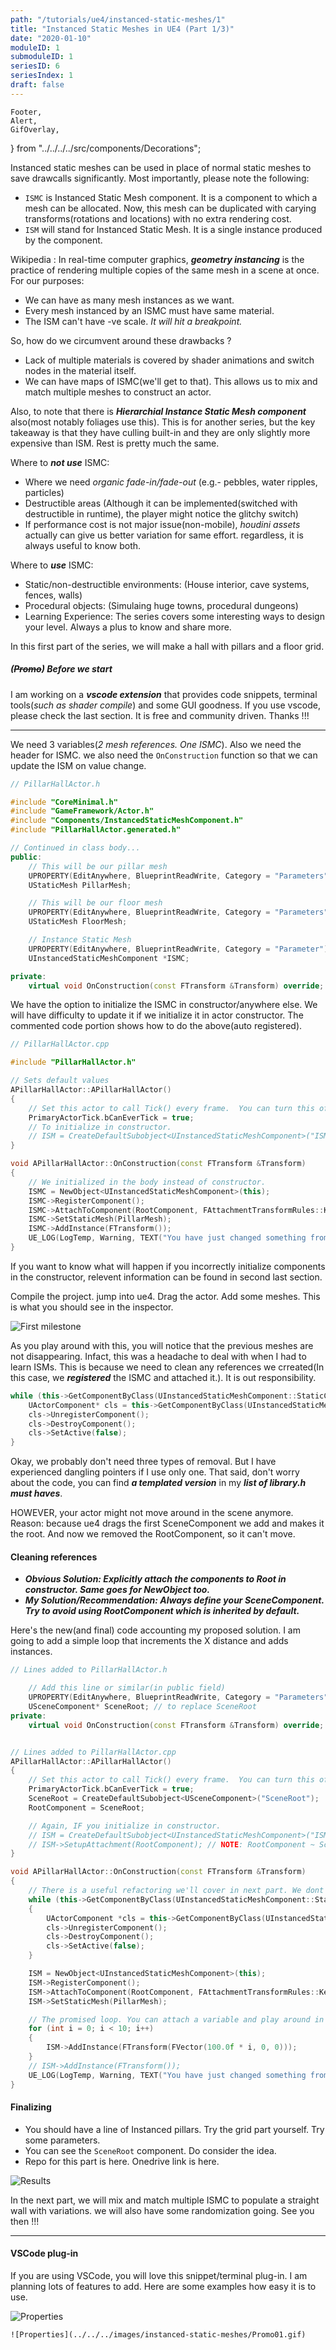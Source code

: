 ```yaml
---
path: "/tutorials/ue4/instanced-static-meshes/1"
title: "Instanced Static Meshes in UE4 (Part 1/3)"
date: "2020-01-10"
moduleID: 1
submoduleID: 1
seriesID: 6
seriesIndex: 1
draft: false
---
```


	Footer,
	Alert,
	GifOverlay,
} from "../../../../src/components/Decorations";

Instanced static meshes can be used in place of normal static meshes to save drawcalls significantly. Most importantly, please note the following:

- `ISMC` is Instanced Static Mesh component. It is a component to which a mesh can be allocated. 
	Now, this mesh can be duplicated with carying transforms(rotations and locations) with no extra rendering cost.
- `ISM` will stand for Instanced Static Mesh. It is a single instance produced by the component.

Wikipedia : In real-time computer graphics, **_geometry instancing_** is the practice of rendering multiple copies of the same mesh in a scene at once. For our purposes:

- We can have as many mesh instances as we want.
- Every mesh instanced by an ISMC must have same material.
- The ISM can't have -ve scale. _It will hit a breakpoint._

So, how do we circumvent around these drawbacks ?

- Lack of multiple materials is covered by shader animations and switch nodes in the material itself.
- We can have maps of ISMC(we'll get to that). This allows us to mix and match multiple meshes to construct an actor.

Also, to note that there is **_Hierarchial Instance Static Mesh component_** also(most notably foliages use this).
This is for another series, but the key takeaway is that they have culling built-in and they are only slightly more expensive than ISM.
Rest is pretty much the same.

Where to **_not use_** ISMC:

- Where we need _organic fade-in/fade-out_ (e.g.- pebbles, water ripples, particles)
- Destructible areas (Although it can be implemented(switched with destructible in runtime), the player might notice the glitchy switch)
- If performance cost is not major issue(non-mobile), _houdini assets_ actually can give us better variation for same effort. regardless, it is always useful to know both.

Where to **_use_** ISMC:

- Static/non-destructible environments: (House interior, cave systems, fences, walls)
- Procedural objects: (Simulaing huge towns, procedural dungeons)
- Learning Experience: The series covers some interesting ways to design your level. Always a plus to know and share more.

In this first part of the series, we will make a hall with pillars and a floor grid.

##### (~~Promo~~) Before we start

I am working on a **_vscode extension_** that provides code snippets, terminal tools(_such as shader compile_) and some GUI goodness.
If you use vscode, please check the last section. It is free and community driven. Thanks !!!

---

We need 3 variables(_2 mesh references. One ISMC_). Also we need the header for ISMC.
we also need the `OnConstruction` function so that we can update the ISM on value change.

```cpp
// PillarHallActor.h

#include "CoreMinimal.h"
#include "GameFramework/Actor.h"
#include "Components/InstancedStaticMeshComponent.h"
#include "PillarHallActor.generated.h"

// Continued in class body...
public:
	// This will be our pillar mesh
	UPROPERTY(EditAnywhere, BlueprintReadWrite, Category = "Parameters")
	UStaticMesh PillarMesh;

	// This will be our floor mesh
	UPROPERTY(EditAnywhere, BlueprintReadWrite, Category = "Parameters")
	UStaticMesh FloorMesh;

	// Instance Static Mesh
	UPROPERTY(EditAnywhere, BlueprintReadWrite, Category = "Parameter")
	UInstancedStaticMeshComponent *ISMC;

private:
    virtual void OnConstruction(const FTransform &Transform) override;
```

We have the option to initialize the ISMC in constructor/anywhere else.
We will have difficulty to update it if we initialize it in actor constructor.
The commented code portion shows how to do the above(auto registered).

```cpp
// PillarHallActor.cpp

#include "PillarHallActor.h"

// Sets default values
APillarHallActor::APillarHallActor()
{
	// Set this actor to call Tick() every frame.  You can turn this off to improve performance if you don't need it.
	PrimaryActorTick.bCanEverTick = true;
	// To initialize in constructor.
    // ISM = CreateDefaultSubobject<UInstancedStaticMeshComponent>("ISM");
}

void APillarHallActor::OnConstruction(const FTransform &Transform)
{
    // We initialized in the body instead of constructor.
	ISMC = NewObject<UInstancedStaticMeshComponent>(this);
	ISMC->RegisterComponent();
	ISMC->AttachToComponent(RootComponent, FAttachmentTransformRules::KeepRelativeTransform);
	ISMC->SetStaticMesh(PillarMesh);
	ISMC->AddInstance(FTransform());
	UE_LOG(LogTemp, Warning, TEXT("You have just changed something from inspector.")); // Print something to yourself.
}
```

If you want to know what will happen if you incorrectly initialize components in the constructor, relevent information can be found in second last section.

Compile the project. jump into ue4. Drag the actor. Add some meshes. This is what you should see in the inspector.

![First milestone](../../../images/instanced-static-meshes/First_Milestone.png)

As you play around with this, you will notice that the previous meshes are not disappearing. Infact, this was a headache to deal with when I had to learn ISMs.
This is because we need to clean any references we crreated(In this case, we **_registered_** the ISMC and attached it.). It is out responsibility.

```cpp
while (this->GetComponentByClass(UInstancedStaticMeshComponent::StaticClass()) != NULL) {
	UActorComponent* cls = this->GetComponentByClass(UInstancedStaticMeshComponent::StaticClass());
	cls->UnregisterComponent();
	cls->DestroyComponent();
	cls->SetActive(false);
}
```

Okay, we probably don't need three types of removal. But I have experienced dangling pointers if I use only one.
That said, don't worry about the code, you can find **_a templated version_** in my **_list of library.h must haves_**.

HOWEVER, your actor might not move around in the scene anymore.
Reason: because ue4 drags the first SceneComponent we add and makes it the root. And now we removed the RootComponent, so it can't move.

#### Cleaning references

- **_Obvious Solution: Explicitly attach the components to Root in constructor. Same goes for NewObject too._**
- **_My Solution/Recommendation: Always define your SceneComponent. Try to avoid using RootComponent which is inherited by default._**

Here's the new(and final) code accounting my proposed solution. I am going to add a simple loop that increments the X distance and adds instances.

```cpp
// Lines added to PillarHallActor.h

    // Add this line or similar(in public field)
    UPROPERTY(EditAnywhere, BlueprintReadWrite, Category = "Parameters")
    USceneComponent* SceneRoot; // to replace SceneRoot
private:
    virtual void OnConstruction(const FTransform &Transform) override;


// Lines added to PillarHallActor.cpp
APillarHallActor::APillarHallActor()
{
	// Set this actor to call Tick() every frame.  You can turn this off to improve performance if you don't need it.
	PrimaryActorTick.bCanEverTick = true;
	SceneRoot = CreateDefaultSubobject<USceneComponent>("SceneRoot");
	RootComponent = SceneRoot;

    // Again, IF you initialize in constructor.
    // ISM = CreateDefaultSubobject<UInstancedStaticMeshComponent>("ISM");
	// ISM->SetupAttachment(RootComponent); // NOTE: RootComponent ~ SceneRoot
}

void APillarHallActor::OnConstruction(const FTransform &Transform)
{
    // There is a useful refactoring we'll cover in next part. We dont need all this repetition...
	while (this->GetComponentByClass(UInstancedStaticMeshComponent::StaticClass()) != NULL)
	{
		UActorComponent *cls = this->GetComponentByClass(UInstancedStaticMeshComponent::StaticClass());
		cls->UnregisterComponent();
		cls->DestroyComponent();
		cls->SetActive(false);
	}

	ISM = NewObject<UInstancedStaticMeshComponent>(this);
	ISM->RegisterComponent();
	ISM->AttachToComponent(RootComponent, FAttachmentTransformRules::KeepRelativeTransform);
	ISM->SetStaticMesh(PillarMesh);

    // The promised loop. You can attach a variable and play around in the inspector.
	for (int i = 0; i < 10; i++)
	{
		ISM->AddInstance(FTransform(FVector(100.0f * i, 0, 0)));
	}
	// ISM->AddInstance(FTransform());
	UE_LOG(LogTemp, Warning, TEXT("You have just changed something from inspector."));
}

```

#### Finalizing

- You should have a line of Instanced pillars. Try the grid part yourself. Try some parameters.
- You can see the `SceneRoot` component. Do consider the idea.
- Repo for this part is here. Onedrive link is here.

![Results](../../../images/instanced-static-meshes/Segment1_Results.png)

In the next part, we will mix and match multiple ISMC to populate a straight wall with variations.
we will also have some randomization going. See you then !!!

---

#### VSCode plug-in

If you are using VSCode, you will love this snippet/terminal plug-in. I am planning lots of features to add.
Here are some examples how easy it is to use.

![Properties](../../../images/instanced-static-meshes/Promo01.gif)

<GifOverlay ImageLink="../../../images/instanced-static-meshes/Promo01.gif">

	![Properties](../../../images/instanced-static-meshes/Promo01.gif)
    
</GifOverlay>
